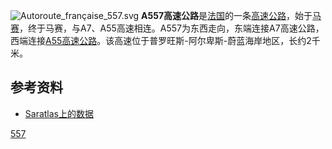 [[File:Autoroute_française_557.svg|right]]
'''A557高速公路'''是[[法国|法国]]的一条[[高速公路|高速公路]]，始于[[马赛|马赛]]，终于马赛，与A7、A55高速相连。A557为东西走向，东端连接A7高速公路，西端连接[[A55高速公路|A55高速公路]]。该高速位于普罗旺斯-阿尔卑斯-蔚蓝海岸地区，长约2千米。

==参考资料==
*[http://saratlas.free.fr/index.php?page=autoroute&route=a557&lang=fr Saratlas上的数据]{{Wayback|url=http://saratlas.free.fr/index.php?page=autoroute&route=a557&lang=fr |date=20160303231425 }}{{fr}}

{{法国高速公路}}
[[Category:法国高速公路|557]]